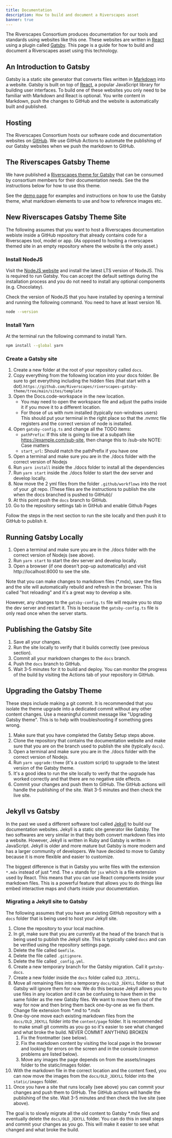 ```yaml
---
title: Documentation
description: How to build and document a Riverscapes asset
banner: true
---
```


The Riverscapes Consortium produces documentation for our tools and standards using websites like this one. These websites are written in [React](https://reactjs.org) using a plugin called [Gatsby](https://www.gatsbyjs.org/). This page is a guide for how to build and document a Riverscapes asset using this technology.

## An Introduction to Gatsby

Gatsby is a static site generator  that converts files written in [Markdown](https://www.markdownguide.org/) into a website. Gatsby is built on top of [React](https://reactjs.org/), a popular JavaScript library for building user interfaces. To build one of these websites you only need to be familiar with Markdown and React is optional. You write content in Markdown, push the changes to GitHub and the website is automatically built and published.

## Hosting

The Riverscapes Consortium hosts our software code and documentation websites on [GitHub](https://github.com/Riverscapes). We use GitHub Actions to automate the publishing of our Gatsby websites when we push the markdown to GitHub.

## The Riverscapes Gatsby Theme

We have published a [Riverscapes theme for Gatsby](https://github.com/Riverscapes/riverscapes-gatsby-theme) that can be consumed by consortium members for their documentation needs. See the the instructions below for how to use this theme.

See the [demo page](./demo) for examples and instructions on how to use the Gatsby theme, what markdown elements to use and how to reference images etc.

## New Riverscapes Gatsby Theme Site

The following assumes that you want to host a Riverscapes documentation webiste inside a GitHub repository that already contains code for a Riverscapes tool, model or app. (As opposed to hosting a riverscapes themed site in an empty repository where the website is the only asset.)

### Install NodeJS

Visit the [NodeJS website](https://nodejs.org/en/) and install the latest LTS version of NodeJS. This is required to run Gatsby. You can accept the default settings during the installation process and you do not need to install any optional components (e.g. Chocolatey).

Check the version of NodeJS that you have installed by opening a terminal and running the following command. You need to have at least version 16.

```bash
node --version
```

### Install Yarn  

At the terminal run the following command to install Yarn.

```bash
npm install --global yarn
```

### Create a Gatsby site

1. Create a new folder at the root of your repository called `docs`.
1. Copy everything from the following location into your docs folder. Be sure to get everything including the hidden files (that start with a dot).`
https://github.com/Riverscapes/riverscapes-gatsby-theme/tree/main/sites/template
`
1. Open the Docs.code-workspace in the new location.
    - You may need to open the workspace file and adjust the paths inside it if you move it to a different location.
    - For those of us with nvm installed (typically non-windows users) This should put your terminal in the right place so that the .nvmrc file registers and the correct version of node is installed.
1. Open `gatsby-config.ts` and change all the TODO items:
    - `pathPrefix`: If this site is going to live at a subpath like https://example.com/sub-site, then change this to /sub-site NOTE: Case matters
    - `start_url`: Should match the pathPrefix if you have one
1. Open a terminal and make sure you are in the ./docs folder with the correct version of Nodejs
1. Run `yarn install` inside the ./docs folder to install all the dependencies
1. Run `yarn start` inside the ./docs folder to start the dev server and develop locally.
1. Now move the 2 yml files from the folder `.github/workflows` into the root of your .git repo. (These files are the instructions to publish the site when the docs branched is pushed to GitHub)/
1. At this point push the `docs` branch to GitHub.
1. Go to the repository settings tab in GitHub and enable Github Pages

Follow the steps in the next section to run the site locally and then push it to GitHub to publish it.

## Running Gatsby Locally

1. Open a terminal and make sure you are in the ./docs folder with the correct version of Nodejs (see above).
1. Run `yarn start` to start the dev server and develop locally.
1. Open a browser (if one doesn't pop-up automatically) and visit http://localhost:8000 to see the site.

Note that you can make changes to markdown files (*.mdx), save the files and the site will automatically rebuild and refresh in the browser. This is called "hot reloading" and it's a great way to develop a site.

However, any changes to the `gatsby-config.ts` file will require you to stop the dev server and restart it. This is because the `gatsby-config.ts` file is only read once when the server starts.

## Publishing the Gatsby Site

1. Save all your changes.
1. Run the site locally to verify that it builds correctly (see previous section).
1. Commit all your markdown changes to the `docs` branch.
1. Push the `docs` branch to GitHub.
1. Wait 3-5 minutes for it to build and deploy. You can monitor the progress of the build by visiting the Actions tab of your repository in GitHub.

## Upgrading the Gatsby Theme

These steps include making a git commit. It is recommended that you isolate the theme upgrade into a dedicated commit without any other content changes. Use a meaningful commit message like "Upgrading Gatsby theme". This is to help with troubleshooting if something goes wrong.

1. Make sure that you have completed the Gatsby Setup steps above.
1. Clone the repository that contains the documentation website and make sure that you are on the branch used to publish the site (typically `docs`).
1.  Open a terminal and make sure you are in the ./docs folder with the correct version of Nodejs.
1. Run `yarn upgrade:theme` (it's a custom script) to upgrade to the latest version of the Gatsby theme.
1. It's a good idea to run the site locally to verify that the upgrade has worked correctly and that there are no negative side effects.
1. Commit your changes and push them to GitHub. The GitHub actions will handle the publishing of the site. Wait 3-5 minutes and then check the live site.


## Jekyll vs Gatsby

In the past we used a different software tool called [Jekyll](https://jekyllrb.com/) to build our documentation websites. Jekyll is a static site generator like Gatsby. The two softwares are very similar in that they both convert markdown files into a website. However, Jekyll is written in Ruby and Gatsby is written in JavaScript. Jekyll is older and more mature but Gatsby is more modern and has a larger community of developers. We have decided to move to Gatsby because it is more flexible and easier to customize.

The biggest difference is that in Gatsby you write files with the extension `*.mdx` instead of just *.md. The `x` stands for `jsx` which is a file extension used by React. This means that you can use React components inside your markdown files. This is a powerful feature that allows you to do things like embed interactive maps and charts inside your documentation.

### Migrating a Jekyll site to Gatsby

The following assumes that you have an existing GitHub repository with a `docs` folder that is being used to host your Jekyll site. 

1. Clone the repository to your local machine.
2. In git, make sure that you are currently at the head of the branch that is being used to publish the Jekyll site. This is typically caled `docs` and can be verified using the repository settings page.
1. Delete the file called `Gemfile`.
1. Delete the file called `.gitignore`.
1. Delete the file called `_config.yml`.
1. Create a new temporary branch for the Gatsby migration. Call it `gatsby-docs`.
1. Create a new folder inside the `docs` folder called `OLD_JEKYLL`.
1. Move all remaining files into a temporary `docs/OLD_JEKYLL` folder so that Gatsby will ignore them for now. We do this because Jekyll allows you to use files in any location and it can be confusing to have them in the same folder as the new Gatsby files. We want to move them out of the way for now and then bring them back one-by-one as we fix them.
Change file extension from *.md to *.mdx
1. One-by-one move each existing markdown files from the `docs/OLD_JEKYLL` folder into the `content/page` folder. It is recommended to make small git commits as you go so it's easier to see what changed and what broke the build. NEVER COMMIT ANYTHING BROKEN
    1. Fix the frontmatter (see below).
    1. Fix the markdown content by visiting the local page in the browser and looking for errors on the screen and in the console (common problems are listed below).
    1. Move any images the page depends on from the assets/images folder to the static/images folder.
1. With the markdown file in the correct location and the content fixed, you can now move the images from the `docs/OLD_JEKYLL` folder into the `static/images` folder.
1. Once you have a site that runs locally (see above) you can commit your changes and push them to GitHub. The GitHub actions will handle the publishing of the site. Wait 3-5 minutes and then check the live site (see above).

The goal is to slowly migrate all the old content to Gatsby *.mdx files and eventually delete the `docs/OLD_JEKYLL` folder. You can do this in small steps and commit your changes as you go. This will make it easier to see what changed and what broke the build.